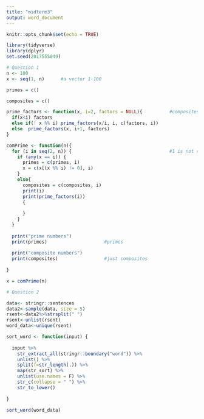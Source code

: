 ```yaml
---
title: "midterm3"
output: word_document
---
```


```r
knitr::opts_chunk$set(echo = TRUE)
```

```r
library(tidyverse)
library(dplyr)
set.seed(2017555049)

# Question 1
n <- 100
x <- seq(1, n)      #a vector 1-100

primes = c()

composites = c()

prime_factors <- function(x, i=2, factors = NULL){          #composites to prime factors
  if(x<i) factors
  else if(! x %% i) prime_factors(x/i, i, c(factors, i))
  else  prime_factors(x, i+1, factors)
}

comPrime <- function(n){
  for (i in seq(2, n)) {                                    #1 is not composite or prime
    if (any(x == i)) {
      primes = c(primes, i)
      x = c(x[(x %% i) != 0], i)
    }
    else{
      composites = c(composites, i)
      print(i)
      print(prime_factors(i))
      {
        
      }
    }
  }
  
  print("prime numbers")
  print(primes)                     #primes
  
  print("composite numbers")
  print(composites)                 #just composites
  
}

x = comPrime(n)

# Question 2

data<- stringr::sentences
data2<-sample(data, size = 5)
rsent<-data2%>%strsplit(" ")
rsent<-unlist(rsent)
word_data<-unique(rsent)

sort_word <- function(input) {
  
  input %>% 
    str_extract_all(stringr::boundary("word")) %>% 
    unlist() %>% 
    split(f=str_length(.)) %>% 
    map(str_sort) %>% 
    unlist(use.names = F) %>% 
    str_c(collapse = " ") %>% 
    str_to_lower()
  
}

sort_word(word_data)
```